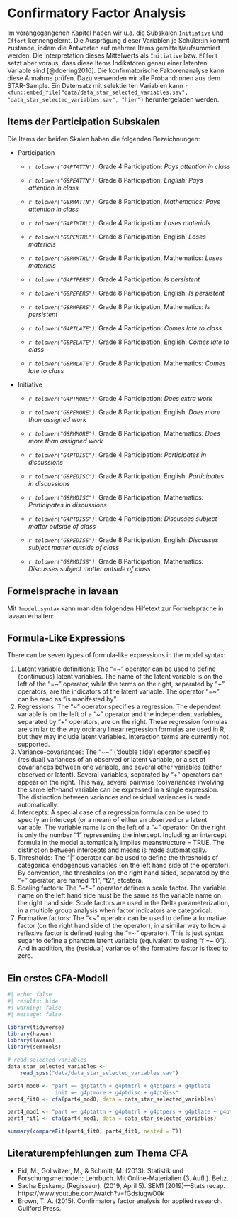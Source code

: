 # Confirmatory Factor Analysis
Im vorangegangenen Kapitel haben wir u.a. die Subskalen `Initiative` und `Effort` kennengelernt. Die Ausprägung dieser Variablen je Schüler:in kommt zustande, indem die Antworten auf mehrere Items gemittelt/aufsummiert werden. Die Interpretation dieses Mittelwerts als `Initiative` bzw. `Effort` setzt aber voraus, dass diese Items Indikatoren genau einer latenten Variable sind [@doering2016]. Die konfirmatorische Faktorenanalyse kann  diese Annahme prüfen. Dazu verwenden wir alle Proband:innen aus dem STAR-Sample. Ein Datensatz mit selektierten Variablen kann `r xfun::embed_file("data/data_star_selected_variables.sav", "data_star_selected_variables.sav", "hier")` heruntergeladen werden.


## Items der Participation Subskalen
Die Items der beiden Skalen haben die folgenden Bezeichnungen:

* Participation
    * *`r tolower("G4PTATTN")`*:  Grade 4 Participation: *Pays attention in class*
    * *`r tolower("G8PEATTN")`*:  Grade 8 Participation, *English: Pays attention in class*
    * *`r tolower("G8PMATTN")`*:  Grade 8 Participation, *Mathematics: Pays attention in class*
    
    * *`r tolower("G4PTMTRL")`*:  Grade 4 Participation: *Loses materials*
    * *`r tolower("G8PEMTRL")`*:  Grade 8 Participation, English: *Loses materials*
    * *`r tolower("G8PMMTRL")`*:  Grade 8 Participation, Mathematics: *Loses materials*
    
    * *`r tolower("G4PTPERS")`*:  Grade 4 Participation: *Is persistent*
    * *`r tolower("G8PEPERS")`*:  Grade 8 Participation, English: *Is persistent*
    * *`r tolower("G8PMPERS")`*:  Grade 8 Participation, Mathematics: *Is persistent*
    
    * *`r tolower("G4PTLATE")`*:  Grade 4 Participation: *Comes late to class*
    * *`r tolower("G8PELATE")`*:  Grade 8 Participation, English: *Comes late to class*
    * *`r tolower("G8PMLATE")`*:  Grade 8 Participation, Mathematics: *Comes late to class*

* Initiative    
    * *`r tolower("G4PTMORE")`*:  Grade 4 Participation: *Does extra work*
    * *`r tolower("G8PEMORE")`*:  Grade 8 Participation, English: *Does more than assigned work*
    * *`r tolower("G8PMMORE")`*:  Grade 8 Participation, Mathematics: *Does more than assigned work*
    
    * *`r tolower("G4PTDISC")`*:  Grade 4 Participation: *Participates in discussions*
    * *`r tolower("G8PEDISC")`*:  Grade 8 Participation, English: *Participates in discussions*
    * *`r tolower("G8PMDISC")`*:  Grade 8 Participation, Mathematics: *Participates in discussions*
    
    * *`r tolower("G4PTDISS")`*:  Grade 4 Participation: *Discusses subject matter outside of class *
    * *`r tolower("G8PEDISS")`*:  Grade 8 Participation, English: *Discusses subject matter outside of class*
    * *`r tolower("G8PMDISS")`*:  Grade 8 Participation, Mathematics: *Discusses subject matter outside of class*

## Formelsprache in lavaan    
Mit `?model.syntax` kann man den folgenden Hilfetext zur Formelsprache in lavaan erhalten:


:::{.callout-note collapse=false appearance='default' icon=true}
## Formula-Like Expressions

There can be seven types of formula-like expressions in the model syntax:

1) Latent variable definitions: The "=~" operator can be used to define (continuous) latent variables. The name of the latent variable is on the left of the "=~" operator, while the terms on the right, separated by "+" operators, are the indicators of the latent variable. The operator "=~" can be read as “is manifested by”.
2) Regressions: The "~" operator specifies a regression. The dependent variable is on the left of a "~" operator and the independent variables, separated by "+" operators, are on the right. These regression formulas are similar to the way ordinary linear regression formulas are used in R, but they may include latent variables. Interaction terms are currently not supported.
3) Variance-covariances: The "~~" (‘double tilde’) operator specifies (residual) variances of an observed or latent variable, or a set of covariances between one variable, and several other variables (either observed or latent). Several variables, separated by "+" operators can appear on the right. This way, several pairwise (co)variances involving the same left-hand variable can be expressed in a single expression. The distinction between variances and residual variances is made automatically.
4) Intercepts: A special case of a regression formula can be used to specify an intercept (or a mean) of either an observed or a latent variable. The variable name is on the left of a "~" operator. On the right is only the number "1" representing the intercept. Including an intercept formula in the model automatically implies meanstructure = TRUE. The distinction between intercepts and means is made automatically.
5) Thresholds: The "|" operator can be used to define the thresholds of categorical endogenous variables (on the left hand side of the operator). By convention, the thresholds (on the right hand sided, separated by the "+" operator, are named "t1", "t2", etcetera.
6) Scaling factors: The "~*~" operator defines a scale factor. The variable name on the left hand side must be the same as the variable name on the right hand side. Scale factors are used in the Delta parameterization, in a multiple group analysis when factor indicators are categorical.
7) Formative factors: The "<~" operator can be used to define a formative factor (on the right hand side of the operator), in a similar way to how a reflexive factor is defined (using the "=~" operator). This is just syntax sugar to define a phantom latent variable (equivalent to using "f =~ 0"). And in addition, the (residual) variance of the formative factor is fixed to zero.
:::

## Ein erstes CFA-Modell
```r
#| echo: false
#| results: hide
#| warning: false
#| message: false

library(tidyverse)
library(haven)
library(lavaan)
library(semTools)

# read selected variables
data_star_selected_variables <- 
    read_spss("data/data_star_selected_variables.sav")

part4_mod0 <- "part =~ g4ptattn + g4ptmtrl + g4ptpers + g4ptlate
               init =~ g4ptmore + g4ptdisc + g4ptdiss"
part4_fit0 <- cfa(part4_mod0, data = data_star_selected_variables)

part4_mod1 <- "part =~ g4ptattn + g4ptmtrl + g4ptpers + g4ptlate + g4ptmore + g4ptdisc + g4ptdiss"
part4_fit1 <- cfa(part4_mod1, data = data_star_selected_variables)

summary(compareFit(part4_fit0, part4_fit1, nested = T))
```


:::{.callout-note collapse=false appearance='default' icon=true}
## Literaturempfehlungen zum Thema CFA
* Eid, M., Gollwitzer, M., & Schmitt, M. (2013). Statistik und Forschungsmethoden: Lehrbuch. Mit Online-Materialien (3. Aufl.). Beltz.
* Sacha Epskamp (Regisseur). (2019, April 5). SEM1 (2019)—Stats recap. https://www.youtube.com/watch?v=fGdsiugwO0k
* Brown, T. A. (2015). Confirmatory factor analysis for applied research. Guilford Press.
:::
